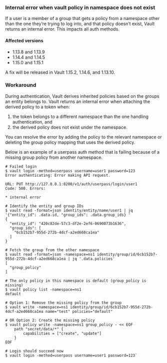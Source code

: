 ### Internal error when vault policy in namespace does not exist
If a user is a member of a group that gets a policy from a 
namespace other than the one they’re trying to log into, 
and that policy doesn’t exist, Vault returns an internal error. 
This impacts all auth methods.

#### Affected versions
- 1.13.8 and 1.13.9
- 1.14.4 and 1.14.5
- 1.15.0 and 1.15.1

A fix will be released in Vault 1.15.2, 1.14.6, and 1.13.10.

### Workaround
During authentication, Vault derives inherited policies based on the groups an
entity belongs to. Vault returns an internal error when attaching the derived
policy to a token when:

1. the token belongs to a different namespace than the one handling
   authentication, and
1. the derived policy does not exist under the namespace.


You can resolve the error by adding the policy to the relevant namespace or
deleting the group policy mapping that uses the derived policy.

Below is an example of a userpass auth method that is failing because of a
missing group policy from another namespace.

```
# Failed login
$ vault login -method=userpass username=user1 password=123
Error authenticating: Error making API request.

URL: PUT http://127.0.0.1:8200/v1/auth/userpass/login/user1
Code: 500. Errors:

* internal error

# Identify the entity and group IDs
$ vault read -format=json identity/entity/name/user1 | jq '{"entity_id": .data.id, "group_ids": .data.group_ids} '
{
  "entity_id": "420c82de-57c3-df2e-2ef6-0690073b1636",
  "group_ids": [
    "6cb152b7-955d-272b-4dcf-a2ed668ca1ea"
  ]
}

# Fetch the group from the other namespace
$ vault read -format=json -namespace=ns1 identity/group/id/6cb152b7-955d-272b-4dcf-a2ed668ca1ea | jq '.data.policies'
[
  "group_policy"
]

# The only policy in this namespace is default (group_policy is missing)
$ vault policy list -namespace=ns1
default

# Option 1: Remove the missing policy from the group
$ vault write -namespace=ns1 identity/group/id/6cb152b7-955d-272b-4dcf-a2ed668ca1ea name="test" policies="default"

# OR Option 2: Create the missing policy
$ vault policy write -namespace=ns1 group_policy - << EOF
    path "secret/data/*" {
	    capabilities = ["create", "update"]
    }
EOF

# Login should succeed now
$ vault login -method=userpass username=user1 password=123`
```